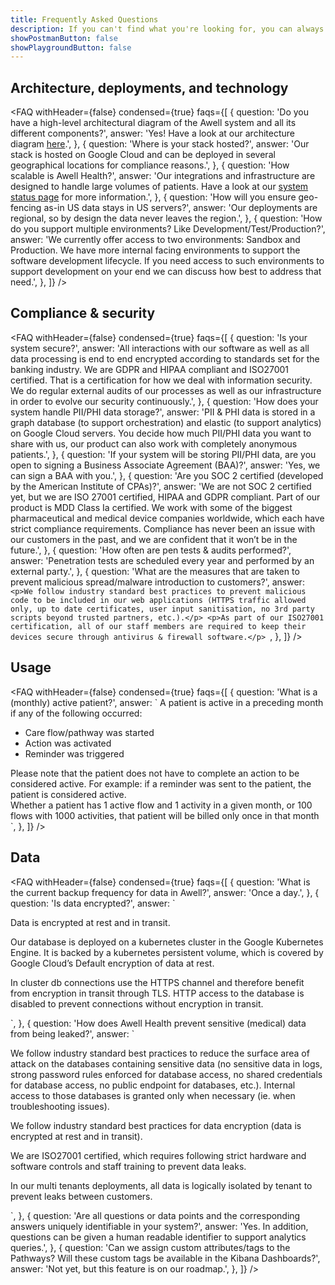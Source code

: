 ```yaml
---
title: Frequently Asked Questions
description: If you can't find what you're looking for, you can always send us a message over Intercom with your enquiry.
showPostmanButton: false
showPlaygroundButton: false
---
```


## Architecture, deployments, and technology

<FAQ
  withHeader={false}
  condensed={true}
  faqs={[
    {
      question:
        'Do you have a high-level architectural diagram of the Awell system and all its different components?',
      answer:
        '<span>Yes! Have a look at our architecture diagram <a href="https://res.cloudinary.com/da7x4rzl4/image/upload/v1659548875/Developer%20portal/Awell_Architecture_-_Full_-_Next.drawio.png" title="Awell Architecture Diagram" target="_blank">here</a>.</span>',
    },
    {
      question: 'Where is your stack hosted?',
      answer:
        'Our stack is hosted on Google Cloud and can be deployed in several geographical locations for compliance reasons.',
    },
    {
      question: 'How scalable is Awell Health?',
      answer:
        '<span>Our integrations and infrastructure are designed to handle large volumes of patients. Have a look at our <a href="/system-status">system status page</a> for more information.</span>',
    },
    {
      question:
        'How will you ensure geo-fencing as-in US data stays in US servers?',
      answer:
        'Our deployments are regional, so by design the data never leaves the region.',
    },
    {
      question:
        'How do you support multiple environments? Like Development/Test/Production?',
      answer:
        'We currently offer access to two environments: Sandbox and Production. We have more internal facing environments to support the software development lifecycle. If you need access to such environments to support development on your end we can discuss how best to address that need.',
    },
  ]}
/>

## Compliance & security

<FAQ
  withHeader={false}
  condensed={true}
  faqs={[
    {
      question: 'Is your system secure?',
      answer:
        'All interactions with our software as well as all data processing is end to end encrypted according to standards set for the banking industry. We are GDPR and HIPAA compliant and ISO27001 certified. That is a certification for how we deal with information security. We do regular external audits of our processes as well as our infrastructure in order to evolve our security continuously.',
    },
    {
      question: 'How does your system handle PII/PHI data storage?',
      answer:
        'PII & PHI data is stored in a graph database (to support orchestration) and elastic (to support analytics) on Google Cloud servers. You decide how much PII/PHI data you want to share with us, our product can also work with completely anonymous patients.',
    },
    {
      question:
        'If your system will be storing PII/PHI data, are you open to signing a Business Associate Agreement (BAA)?',
      answer: 'Yes, we can sign a BAA with you.',
    },
    {
      question:
        'Are you SOC 2 certified (developed by the American Institute of CPAs)?',
      answer:
        'We are not SOC 2 certified yet, but we are ISO 27001 certified, HIPAA and GDPR compliant. Part of our product is MDD Class Ia certified. We work with some of the biggest pharmaceutical and medical device companies worldwide, which each have strict compliance requirements. Compliance has never been an issue with our customers in the past, and we are confident that it won’t be in the future.',
    },
    {
      question: 'How often are pen tests & audits performed?',
      answer:
        'Penetration tests are scheduled every year and performed by an external party.',
    },
    {
      question:
        'What are the measures that are taken to prevent malicious spread/malware introduction to customers?',
      answer: `<p>We follow industry standard best practices to prevent malicious code to be included in our web applications (HTTPS traffic allowed only, up to date certificates, user input sanitisation, no 3rd party scripts beyond trusted partners, etc.).</p>
        <p>As part of our ISO27001 certification, all of our staff members are required to keep their devices secure through antivirus & firewall software.</p>
        `,
    },
  ]}
/>

## Usage

<FAQ
  withHeader={false}
  condensed={true}
  faqs={[
    {
      question: 'What is a (monthly) active patient?',
      answer: `
<span class='mb-4 inline-block'>A patient is active in a preceding month if any of the following occurred:</span>
‍
<ul>
<li>Care flow/pathway was started</li>
<li>Action was activated</li>
<li>Reminder was triggered</li>
</ul>

<div>
  Please note that the patient does not have to complete an action to be
  considered active. For example: if a reminder was sent to the patient, the
  patient is considered active.
</div>
<div class="mt-4">
  Whether a patient has 1 active flow and 1 activity in a given month, or 100
  flows with 1000 activities, that patient will be billed only once in that
  month
</div>
`, }, ]} />

## Data

<FAQ
  withHeader={false}
  condensed={true}
  faqs={[
    {
      question: 'What is the current backup frequency for data in Awell?',
      answer: 'Once a day.',
    },
    {
      question: 'Is data encrypted?',
      answer: `
<p>Data is encrypted at rest and in transit.</>
<p>Our database is deployed on a kubernetes cluster in the Google Kubernetes Engine. It is backed by a kubernetes persistent volume, which is covered by Google Cloud’s Default encryption of data at rest.</p>
<p>In cluster db connections use the HTTPS channel and therefore benefit from encryption in transit through TLS. HTTP access to the database is disabled to prevent connections without encryption in transit.</p>
  `,
    },
    {
      question:
        'How does Awell Health prevent sensitive (medical) data from being leaked?',
      answer: `
<p>We follow industry standard best practices to reduce the surface area of attack on the databases containing sensitive data (no sensitive data in logs, strong password rules enforced for database access, no shared credentials for database access, no public endpoint for databases, etc.). Internal access to those databases is granted only when necessary (ie. when troubleshooting issues).</p>
<p>We follow industry standard best practices for data encryption (data is encrypted at rest and in transit).</p>
<p>We are ISO27001 certified, which requires following strict hardware and software controls and staff training  to prevent data leaks.</p>
<p>In our multi tenants deployments, all data is logically isolated by tenant to prevent leaks between customers.</p>
      `,
    },
    {
      question:
        'Are all questions or data points and the corresponding answers uniquely identifiable in your system?',
      answer:
        'Yes. In addition, questions can be given a human readable identifier to support analytics queries.',
    },
    {
      question:
        'Can we assign custom attributes/tags to the Pathways? Will these custom tags be available in the Kibana Dashboards?',
      answer: 'Not yet, but this feature is on our roadmap.',
    },
  ]}
/>
